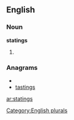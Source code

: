 ==English==

===Noun===
'''statings'''

# {{plural of|[[stating]]}}

===Anagrams===
* {{alphagram|aginsstt}}
* [[tastings#English|tastings]]

[[Category:English plurals]]

[[ar:statings]]
